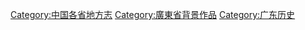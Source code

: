 [[Category:中国各省地方志|Category:中国各省地方志]]
[[Category:廣東省背景作品|Category:廣東省背景作品]]
[[Category:广东历史|Category:广东历史]]